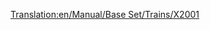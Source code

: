 [[Translation:en/Manual/Base Set/Trains/X2001]]
{{it/Manual/Base Set/Trains/Treni|Image=[[File:en/Manual/Base Set/Trains/X2001.png]]
|Name='X2001'
|Cost=€ 121.874
|Speed=305 km/h (190 mph)
|Weight=95 t
|Power=9.125 hp (6.618 kW)
|Annual=€ 6.468
|Designed=1998
|Lifespan=20
|Capacity=N/A
|Description=Questa locomotiva è la prima [[it/Ferrovia monorotaia|monorotaia]] disponibile. È molto più potente e veloce della migliore locomotiva elettrica, l'[[it/Manual/Base Set/Trains/AsiaStar| "AsiaStar"]]. Combina due potenti motrici in un treno per raggiungere la massima velocità con treni lunghi.
|Real-life=Probabilmente una versione del treno svedese [https://www.wikipedia.org/wiki/SJ_2000 X2000] (tecnicamente conosciuto come X2 dato che X2000 è un marchio - http://www.lococarriage.org.uk/x2000.html racconta (in inglese) la storia completa dell'X2000 - il treno per l'anno 2000!
}}